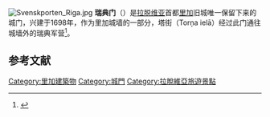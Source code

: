 [[File:Svenskporten_Riga.jpg|thumb]]
'''瑞典门'''（{{lang-lv|Zviedru vārti}}）是[[拉脱维亚|拉脱维亚]]首都[[里加|里加]]旧城唯一保留下来的城门，兴建于1698年，作为里加城墙的一部分，塔街（Torņa ielā）经过此门通往城墙外的瑞典军营<ref>{{cite web |url=http://www.citariga.lv/EN/index.php?page=303&id=1&part=7 |title=The Swedish gate |publisher=citariga.lv |accessdate=2009-07-26 |archive-date=2016-03-03 |archive-url=https://web.archive.org/web/20160303234819/http://www.citariga.lv/EN/index.php?page=303&id=1&part=7 |dead-url=no }}</ref>。

== 参考文献 ==
{{Reflist}} 

{{Coord|56.9514401|N|24.106375|E|type:landmark_region:LV-RIX|display=title}}

[[Category:里加建築物|Category:里加建築物]]
[[Category:城門|Category:城門]]
[[Category:拉脫維亞旅遊景點|Category:拉脫維亞旅遊景點]]